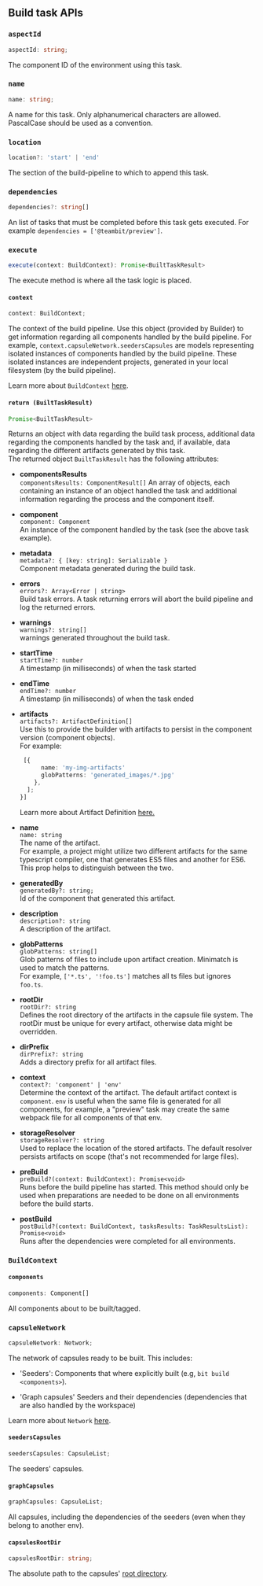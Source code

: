 ## Build task APIs

### `aspectId`

```ts
aspectId: string;
```

The component ID of the environment using this task.

### `name`

```ts
name: string;
```

A name for this task. Only alphanumerical characters are allowed. PascalCase should be used as a convention.

### `location`

```ts
location?: 'start' | 'end'
```

The section of the build-pipeline to which to append this task.

### `dependencies`

```ts
dependencies?: string[]
```

An list of tasks that must be completed before this task gets executed.
For example `dependencies = ['@teambit/preview']`.

### `execute`

```ts
execute(context: BuildContext): Promise<BuiltTaskResult>
```

The execute method is where all the task logic is placed.

#### `context`

```ts
context: BuildContext;
```

The context of the build pipeline. Use this object (provided by Builder) to get information regarding all components handled by the build pipeline.
For example, `context.capsuleNetwork.seedersCapsules` are models representing isolated instances of components handled by the build pipeline. These isolated instances are independent projects, generated in your local filesystem (by the build pipeline).

Learn more about `BuildContext` [here](/dev-services/builder/implement-build-task#buildcontext).

#### `return (BuiltTaskResult)`

```ts
Promise<BuiltTaskResult>
```

Returns an object with data regarding the build task process, additional data regarding the components handled by the task and, if available, data regarding the different artifacts generated by this task.<br />
The returned object `BuiltTaskResult` has the following attributes:

- **componentsResults**  
  `componentsResults: ComponentResult[]`
  An array of objects, each containing an instance of an object handled the task and additional information regarding the process and the component itself.
- **component**  
  `component: Component`  
  An instance of the component handled by the task (see the above task example).

- **metadata**  
  `metadata?: { [key: string]: Serializable }`  
  Component metadata generated during the build task.

- **errors**  
  `errors?: Array<Error | string>`  
  Build task errors. A task returning errors will abort the build pipeline and log the returned errors.

- **warnings**  
  `warnings?: string[]`  
  warnings generated throughout the build task.

- **startTime**  
  `startTime?: number`  
  A timestamp (in milliseconds) of when the task started

- **endTime**  
  `endTime?: number`  
  A timestamp (in milliseconds) of when the task ended
- **artifacts**  
  `artifacts?: ArtifactDefinition[]`  
  Use this to provide the builder with artifacts to persist in the component version (component objects).  
  For example:

  ```ts
   [{
        name: 'my-img-artifacts'
        globPatterns: 'generated_images/*.jpg'
      },
    ];
  }]
  ```

  Learn more about Artifact Definition [here.](https://bit.dev/teambit/pipelines/builder/~code/artifact/artifact-definition.ts)

- **name**  
  `name: string`  
  The name of the artifact.  
  For example, a project might utilize two different artifacts for the same typescript compiler, one that generates ES5 files and another for ES6. This prop helps to distinguish between the two.
- **generatedBy**  
  `generatedBy?: string;`  
  Id of the component that generated this artifact.

- **description**  
  `description?: string`  
  A description of the artifact.

- **globPatterns**  
  `globPatterns: string[]`  
  Glob patterns of files to include upon artifact creation. Minimatch is used to match the patterns.  
  For example, `['*.ts', '!foo.ts']` matches all ts files but ignores `foo.ts`.

- **rootDir**  
  `rootDir?: string`  
  Defines the root directory of the artifacts in the capsule file system. The rootDir must be unique for every artifact, otherwise data might be overridden.

- **dirPrefix**  
  `dirPrefix?: string`  
  Adds a directory prefix for all artifact files.

- **context**  
  `context?: 'component' | 'env'`  
  Determine the context of the artifact. The default artifact context is `component`. `env` is useful when the same file is generated for all components, for example, a "preview" task may create the same webpack file for all components of that env.

- **storageResolver**  
  `storageResolver?: string`  
  Used to replace the location of the stored artifacts. The default resolver persists artifacts on scope (that's not recommended for large files).

- **preBuild**  
  `preBuild?(context: BuildContext): Promise<void>`  
  Runs before the build pipeline has started. This method should only be used when preparations are needed to be done on all environments before the build starts.

- **postBuild**  
  `postBuild?(context: BuildContext, tasksResults: TaskResultsList): Promise<void>`  
  Runs after the dependencies were completed for all environments.

### `BuildContext`

#### `components`

```ts
components: Component[]
```

All components about to be built/tagged.

### `capsuleNetwork`

```ts
capsuleNetwork: Network;
```

The network of capsules ready to be built. This includes:

- 'Seeders': Components that where explicitly built (e.g, `bit build <components>`).

- 'Graph capsules' Seeders and their dependencies (dependencies that are also handled by the workspace)

Learn more about `Network` [here](https://bit.dev/teambit/component/isolator/~code/network.ts).

#### `seedersCapsules`

```ts
seedersCapsules: CapsuleList;
```

The seeders' capsules.

#### `graphCapsules`

```ts
graphCapsules: CapsuleList;
```

All capsules, including the dependencies of the seeders (even when they belong to another env).

#### `capsulesRootDir`

```ts
capsulesRootDir: string;
```

The absolute path to the capsules' [root directory](/dev-services/builder/capsule#capsule-location).
